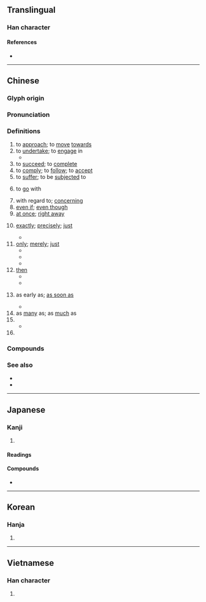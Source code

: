 {{character info/new}}
==Translingual==
{{stroke order|type=animate}}
{{stroke order|strokes=12}}

===Han character===
{{Han char|rn=43|rad=尢|as=09|sn=12|four=03914|canj=YFIKU|ids=⿰京尤}}

====References====
* {{Han ref|kx=0299.050|dkj=07599|dj=0594.200|hdz=10555.110|uh=5C31|ud=23601|bh=B44E|bd=46158}}

----

==Chinese==
{{zh-forms}}

===Glyph origin===
{{Han etym}}

===Pronunciation===
{{zh-pron
|m=jiù
|ma=y
|dg=зу3
|c=zau6
|h=pfs=chhiu
|md=cêu
|mn=chiū/tiō/twv:tō/tio̍h/twv:to̍h
|mn_note=chiū - literary (“to approach, to undertake, to comply, with regard to”); tiō/tō/tio̍h/to̍h - semantic (訓讀) ("at once, then, as soon as, exactly", also written as [[著]])
|mn-t=ziu6
|w=3xxieu,3jjieu
|mc=y
|oc=y
|cat=v,adv,prep
}}

===Definitions===
{{zh-hanzi}}

# to [[approach]]; to [[move]] [[towards]]
# to [[undertake]]; to [[engage]] in
#* {{zh-x|就業|to get a job; employment}}
# to [[succeed]]; to [[complete]]
# to [[comply]]; to [[follow]]; to [[accept]]
# to [[suffer]]; to be [[subjected]] to
# {{lb|zh|of food}} to [[go]] with
# with regard to; [[concerning]]
# [[even if]]; [[even though]]
# [[at once]]; [[right away]]
#: {{zh-x|我 馬上 就 來。|I'll come '''right away'''.}}
# {{lb|zh|used for emphasis}} [[exactly]]; [[precisely]]; [[just]]
#: {{zh-x|這 就 對 了！|That's right!}}
#* {{zh-x|他 就 住 在 街 對面。|He lives '''just''' across the street.}}
# [[only]]; [[merely]]; [[just]]
#* {{zh-x|我 就 認識 一 個 中國 人。|I '''only''' know one Chinese person.}}
#* {{zh-x|房間 裡 就 一 張 床，一 張 桌子。|There's only one bed and one table in the room.}}
#* {{zh-x|我 工資 就 五 千 塊，他 買 件 衣服 就 一 萬 塊。人 和 人 的 差距 真 是 太 大 了。}}
# [[then]]
#* {{zh-x|我 做完 就 會 告訴 你。|I will tell you when I have finished.}}
#* {{zh-x|沒有 共產黨 就 沒有 新 中國。|[[w:en:Without the Communist Party, There Would Be No New China|[If] there was no Communist Party, ['''then'''] there would be no new China]]}}
# {{lb|zh|used to express earliness}} as early as; [[as soon as]]
#* {{zh-x|我 一大早 就 起床。|I'm up with the sun.}}
# as [[many]] as; as [[much]] as
# {{n-g|Used between two identical word to express indifference or resignation.}}
#* {{zh-x|去 就 去，反正 在 家 也 沒 事。|If you want to go, then go. Besides, there's nothing happening at home.}}
# {{zh-alt-form|鷲}}

===Compounds===
{{zh-der|一就|一就手兒|一揮而就|一蹴而就|不堪造就|不就|不明就裡|不知就裡|便就|俯就|俯首就縛|倒頭就睡|偎乾就濕|充分就業|刪繁就簡|刪蕪就簡|削足就履|功就名成|功成名就|半推半就|去危就安|去就|去就之分|去本就末|可就|因陋就簡|圓就|完全就業|家成業就|將就|將機就機|將機就計|將計就計|將錯就錯|就世|就中|就事|就事論事|就令|就任|就位|就使|就便|就勢|就和|就地|就地取材|就地正法|就坐|就學|就寢|就就的|就座|就得|就戮|就手|就擒|就教|就日瞻雲|就是|就木|就枕|就棍打腿|就業|就業市場|就業服務|就業輔導|就正|就此|就此打住|就此罷手|就湯下麵|就禮|就算|就範|就緒|就義|就職|就虛避實|就衰|就裡|就裡人|就要|就親|就診|就讀|就近|就逮|就道|就醫|就食|就養|就餐|就館|屈就|引頸就戮|從俗就簡|從容就義|急就|急就篇|急就章|成就|成就感|成就測驗|打就|拔腿就跑|按部就班|捨安就危|捨己就人|推就|援筆立就|援筆而就|撋就|擬就|日就月將|早就|明知就裡|未就|束手就擒|束手就縛|束身就縛|棄大就小|棄文就武|欲就還推|歸就|死就|沒去就|煨乾就濕|牽就|甄煩就簡|生就|移東就西|移樽就教|管就|練就|羽翮已就|脫網就淵|芟繁就簡|行將就木|見好就收|見縫就鑽|說做就做|透風就過|造就|違害就利|遷就|避凶就吉|避實就虛|避就|避禍就福|避重就輕|避難就易|那就|鑽頭就鎖|陳力就列|隨方就圓|隨行就市|隨高就低|非理就終|駕輕就熟|高就}}

===See also===
* {{zh-l|只是}}
* {{zh-l|單單}}

{{zh-cat|Beginning|Elementary|Intermediate}}

----

==Japanese==

===Kanji===
{{ja-kanji|grade=6|rs=尢09}}

# {{defn|lang=ja|sort=尢09}}

====Readings====
{{ja-readings
|goon=じゅ
|kanon=しゅう<しう
|kun=つ-く, つ-ける}}

====Compounds====
* {{ja-r|就塒|しゅうじ|[[roost]]ing}}

----

==Korean==

===Hanja===
{{ko-hanja|hangeul=취}}

# {{defn|lang=ko|sort=尢09}}

----

==Vietnamese==

===Han character===
{{vi-hantu|[[tựu]]|rs=尢09}}

# {{defn|lang=vi|sort=尢09}}